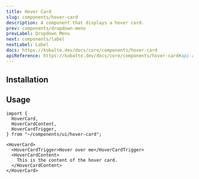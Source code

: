 ```yaml
---
title: Hover Card
slug: components/hover-card
description: A component that displays a hover card.
prev: components/dropdown-menu
prevLabel: Dropdown Menu
next: components/label
nextLabel: Label
docs: https://kobalte.dev/docs/core/components/hover-card
apiReference: https://kobalte.dev/docs/core/components/hover-card#api-reference
---
```



<PreviewTabs demoCode={HoverCardDemoCode}>
    <HoverCardDemo client:only="solid-js" /> 
</PreviewTabs>

## Installation

<InstallationTabs name="hover-card" code={HoverCardCode} />

## Usage

```tsx
import {
  HoverCard,
  HoverCardContent,
  HoverCardTrigger,
} from "~/components/ui/hover-card";
```

```tsx
<HoverCard>
  <HoverCardTrigger>Hover over me</HoverCardTrigger>
  <HoverCardContent>
    This is the content of the hover card.
  </HoverCardContent>
</HoverCard>
```